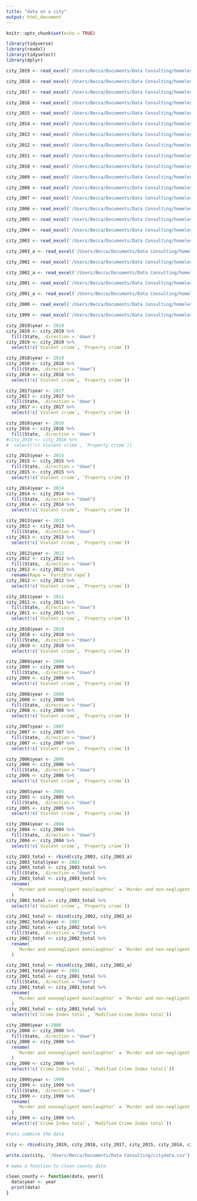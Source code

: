 ```yaml
---
title: "data on a city"
output: html_document
---
```


```r
knitr::opts_chunk$set(echo = TRUE)
```

```r
library(tidyverse)
library(readxl)
library(tidyselect)
library(dplyr)
```

```r
city_2019 <- read_excel('/Users/Becca/Documents/Data Consulting/homelessness_funding_trelliscope/city_data/city_2019_excel.xlsx')

city_2018 <- read_excel('/Users/Becca/Documents/Data Consulting/homelessness_funding_trelliscope/city_data/2018_data_excel.xlsx')

city_2017 <- read_excel('/Users/Becca/Documents/Data Consulting/homelessness_funding_trelliscope/city_data/2017_city_data_excel.xlsx')

city_2016 <- read_excel('/Users/Becca/Documents/Data Consulting/homelessness_funding_trelliscope/city_data/data_2016_excel.xlsx')

city_2015 <- read_excel('/Users/Becca/Documents/Data Consulting/homelessness_funding_trelliscope/city_data/city_data_2015.xlsx')

city_2014 <- read_excel('/Users/Becca/Documents/Data Consulting/homelessness_funding_trelliscope/city_data/city_data_2014_excel.xlsx')

city_2013 <- read_excel('/Users/Becca/Documents/Data Consulting/homelessness_funding_trelliscope/city_data/city_data_2013_excel.xlsx')

city_2012 <- read_excel('/Users/Becca/Documents/Data Consulting/homelessness_funding_trelliscope/city_data/city_data_2012_excel.xlsx')

city_2011 <- read_excel('/Users/Becca/Documents/Data Consulting/homelessness_funding_trelliscope/city_data/city_data_2011_excel.xlsx')

city_2010 <- read_excel('/Users/Becca/Documents/Data Consulting/homelessness_funding_trelliscope/city_data/city_data_2010_excel.xlsx')

city_2009 <- read_excel('/Users/Becca/Documents/Data Consulting/homelessness_funding_trelliscope/city_data/city_data_2009_excel.xlsx')

city_2008 <- read_excel('/Users/Becca/Documents/Data Consulting/homelessness_funding_trelliscope/city_data/city_data_2008_excel.xlsx')

city_2007 <- read_excel('/Users/Becca/Documents/Data Consulting/homelessness_funding_trelliscope/city_data/city_data_2007_excel.xlsx')

city_2006 <- read_excel('/Users/Becca/Documents/Data Consulting/homelessness_funding_trelliscope/city_data/city_data_2006_excel.xlsx')

city_2005 <- read_excel('/Users/Becca/Documents/Data Consulting/homelessness_funding_trelliscope/city_data/city_data_2005_excel.xlsx')

city_2004 <- read_excel('/Users/Becca/Documents/Data Consulting/homelessness_funding_trelliscope/city_data/city_data_2004_excel.xlsx')

city_2003 <- read_excel('/Users/Becca/Documents/Data Consulting/homelessness_funding_trelliscope/city_data/city_data_2003_excel.xlsx')

city_2003_a <- read_excel('/Users/Becca/Documents/Data Consulting/homelessness_funding_trelliscope/city_data/city_data_2003_A_excel.xlsx')

city_2002 <- read_excel('/Users/Becca/Documents/Data Consulting/homelessness_funding_trelliscope/city_data/city_data_2002_excel.xlsx')

city_2002_a <- read_excel('/Users/Becca/Documents/Data Consulting/homelessness_funding_trelliscope/city_data/city_data_2002A_excel.xlsx')

city_2001 <- read_excel('/Users/Becca/Documents/Data Consulting/homelessness_funding_trelliscope/city_data/city_data_2001_excel.xlsx')

city_2001_a <- read_excel('/Users/Becca/Documents/Data Consulting/homelessness_funding_trelliscope/city_data/city_data_2001A_excel.xlsx')

city_2000 <- read_excel('/Users/Becca/Documents/Data Consulting/homelessness_funding_trelliscope/city_data/city_data_2000_excel.xlsx')

city_1999 <- read_excel('/Users/Becca/Documents/Data Consulting/homelessness_funding_trelliscope/city_data/city_data_1999_excel.xlsx')
```

```r
city_2019$year <- 2019
city_2019 <- city_2019 %>%
  fill(State, .direction = 'down')
city_2019 <- city_2019 %>%
  select(!c(`Violent crime`, `Property crime`))

city_2018$year <- 2018
city_2018 <- city_2018 %>%
  fill(State, .direction = "down")
city_2018 <- city_2018 %>%
  select(!c(`Violent crime`, `Property crime`))

city_2017$year <- 2017
city_2017 <- city_2017 %>%
  fill(State, .direction = 'down')
city_2017 <- city_2017 %>%
  select(!c(`Violent crime`, `Property crime`))

city_2016$year <- 2016
city_2016 <- city_2016 %>%
  fill(State, .direction = 'down')
#city_2016 <- city_2016 %>%
#  select(!c(`Violent crime`, `Property crime`))

city_2015$year <- 2015
city_2015 <- city_2015 %>%
  fill(State, .direction = "down")
city_2015 <- city_2015 %>%
  select(!c(`Violent crime`, `Property crime`))

city_2014$year <- 2014
city_2014 <- city_2014 %>%
  fill(State, .direction = "down")
city_2014 <- city_2014 %>%
  select(!c(`Violent crime`, `Property crime`))

city_2013$year <- 2013
city_2013 <- city_2013 %>%
  fill(State, .direction = "down")
city_2013 <- city_2013 %>%
  select(!c(`Violent crime`, `Property crime`))

city_2012$year <- 2012
city_2012 <- city_2012 %>%
  fill(State, .direction = "down")
city_2012 <- city_2012 %>%
  rename(Rape = `Forcible rape`)
city_2012 <- city_2012 %>%
  select(!c(`Violent crime`, `Property crime`))

city_2011$year <- 2011
city_2011 <- city_2011 %>%
  fill(State, .direction = "down")
city_2011 <- city_2011 %>%
  select(!c(`Violent crime`, `Property crime`))

city_2010$year <- 2010
city_2010 <- city_2010 %>%
  fill(State, .direction = "down")
city_2010 <- city_2010 %>%
  select(!c(`Violent crime`, `Property crime`))

city_2009$year <- 2009
city_2009 <- city_2009 %>%
  fill(State, .direction = "down")
city_2009 <- city_2009 %>%
  select(!c(`Violent crime`, `Property crime`))

city_2008$year <- 2008
city_2008 <- city_2008 %>%
  fill(State, .direction = "down")
city_2008 <- city_2008 %>%
  select(!c(`Violent crime`, `Property crime`))

city_2007$year <- 2007
city_2007 <- city_2007 %>%
  fill(State, .direction = "down")
city_2007 <- city_2007 %>%
  select(!c(`Violent crime`, `Property crime`))

city_2006$year <- 2006
city_2006 <- city_2006 %>%
  fill(State, .direction = "down")
city_2006 <- city_2006 %>%
  select(!c(`Violent crime`, `Property crime`))

city_2005$year <- 2005
city_2005 <- city_2005 %>%
  fill(State, .direction = "down")
city_2005 <- city_2005 %>%
  select(!c(`Violent crime`, `Property crime`))

city_2004$year <- 2004
city_2004 <- city_2004 %>%
  fill(State, .direction = "down")
city_2004 <- city_2004 %>%
  select(!c(`Violent crime`, `Property crime`))

city_2003_total <- rbind(city_2003, city_2003_a)
city_2003_total$year <- 2003
city_2003_total <- city_2003_total %>%
  fill(State, .direction = "down")
city_2003_total <- city_2003_total %>%
  rename(
    `Murder and nonnegligent manslaughter` = `Murder and non-negligent man-slaughter`
  )
city_2003_total <- city_2003_total %>%
  select(!c(`Violent crime`, `Property crime`))

city_2002_total <- rbind(city_2002, city_2002_a)
city_2002_total$year <- 2002
city_2002_total <- city_2002_total %>%
  fill(State, .direction = "down")
city_2002_total <- city_2002_total %>%
  rename(
    `Murder and nonnegligent manslaughter` = `Murder and non-negligent man-slaughter`
  )

city_2001_total <- rbind(city_2001, city_2001_a)
city_2001_total$year <- 2001
city_2001_total <- city_2001_total %>%
  fill(State, .direction = "down")
city_2001_total <- city_2001_total %>%
  rename(
    `Murder and nonnegligent manslaughter` = `Murder and non-negligent man-slaughter`
  )
city_2001_total <- city_2001_total %>%
  select(!c(`Crime Index total`, `Modified Crime Index total`))

city_2000$year <-2000
city_2000 <- city_2000 %>%
  fill(State, .direction = "down")
city_2000 <- city_2000 %>%
  rename(
    `Murder and nonnegligent manslaughter` = `Murder and non-negligent man-slaughter`
  )
city_2000 <- city_2000 %>%
  select(!c(`Crime Index total`, `Modified Crime Index total1`))

city_1999$year <- 1999
city_1999 <- city_1999 %>%
  fill(State, .direction = "down")
city_1999 <- city_1999 %>%
  rename(
    `Murder and nonnegligent manslaughter` = `Murder and non-negligent man-slaughter`
  )
city_1999 <- city_1999 %>%
  select(!c(`Crime Index total`, `Modified Crime Index total`))

```

```r
#lets combine the data

city <- rbind(city_2019, city_2018, city_2017, city_2015, city_2014, city_2013, city_2012, city_2011, city_2010, city_2009, city_2008, city_2007, city_2006, city_2005, city_2004, city_2003_total, city_2002_total, city_2001_total, city_2000, city_1999)

write.csv(city, '/Users/Becca/Documents/Data Consulting/citydata.csv')
```

```r
# make a function to clean county data

clean_county <- function(data, year){
  data$year <- year
  print(data)
}
```

